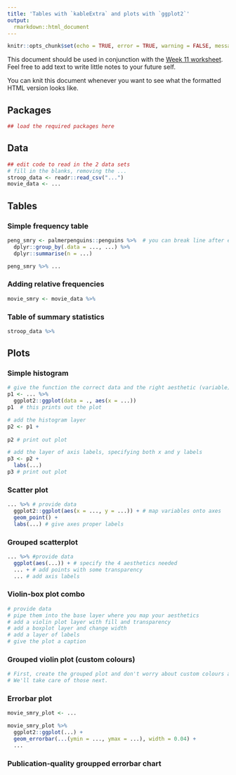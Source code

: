 ```yaml
---
title: 'Tables with `kableExtra` and plots with `ggplot2`'
output:
  rmarkdown::html_document
---
```


```r
knitr::opts_chunk$set(echo = TRUE, error = TRUE, warning = FALSE, message = FALSE)
```

This document should be used in conjunction with the [Week 11 worksheet](https://paas.netlify.app/archive/2020/practicals/10_tables_and_plots/worksheet/).
Feel free to add text to write little notes to your future self.

You can knit this document whenever you want to see what the formatted HTML version looks like.

## Packages

```r
## load the required packages here
```


## Data

```r
## edit code to read in the 2 data sets
# fill in the blanks, removing the ...
stroop_data <- readr::read_csv("...")
movie_data <- ...
```


## Tables


### Simple frequency table

```r
peng_smry <- palmerpenguins::penguins %>%  # you can break line after each %>% if you want
  dplyr::group_by(.data = ..., ...) %>%
  dplyr::summarise(n = ...)
```


```r
peng_smry %>% ...
```


### Adding relative frequencies

```r
movie_smry <- movie_data %>%
```


### Table of summary statistics

```r
stroop_data %>%
```



## Plots


### Simple histogram

```r
# give the function the correct data and the right aesthetic (variable)
p1 <- ... %>%
  ggplot2::ggplot(data = ., aes(x = ...))
p1  # this prints out the plot
```

```r
# add the histogram layer
p2 <- p1 + 
  
p2 # print out plot
```

```r
# add the layer of axis labels, specifying both x and y labels
p3 <- p2 +
  labs(...)
p3 # print out plot
```


### Scatter plot

```r
... %>% # provide data
  ggplot2::ggplot(aes(x = ..., y = ...)) + # map variables onto axes
  geom_point() +
  labs(...) # give axes proper labels
```


### Grouped scatterplot

```r
... %>% #provide data
  ggplot(aes(...)) + # specify the 4 aesthetics needed
  ... + # add points with some transparency
  ... # add axis labels
```


### Violin-box plot combo

```r
# provide data
# pipe them into the base layer where you map your aesthetics
# add a violin plot layer with fill and transparency
# add a boxplot layer and change width
# add a layer of labels
# give the plot a caption
```


### Grouped violin plot (custom colours)

```r
# First, create the grouped plot and don't worry about custom colours and geom positions
# We'll take care of those next.
```


### Errorbar plot

```r
movie_smry_plot <- ...

```

```r
movie_smry_plot %>%
  ggplot2::ggplot(...) +
  geom_errorbar(...(ymin = ..., ymax = ...), width = 0.04) +
  ...
```


### Publication-quality groupped errorbar chart {.death}

```r

```


